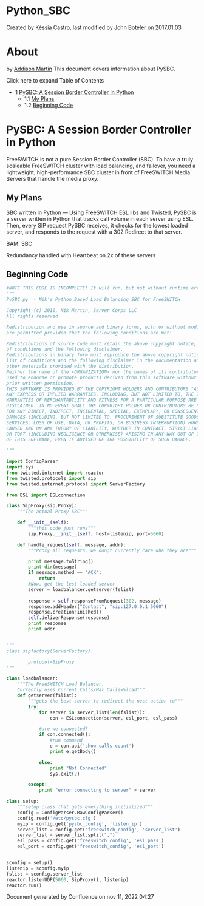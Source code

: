 
# Python_SBC 

 Created by  Késsia Castro, last modified by  John Boteler on 2017.01.03

# About

by [Addison Martin](https://freeswitch.org/confluence/display/~nikko) This document covers information about PySBC.

Click here to expand Table of Contents

* 1 [PySBC: A Session Border Controller in Python](#pysbc-a-session-border-controller-in-python)  
   * 1.1 [My Plans](#my-plans)  
   * 1.2 [Beginning Code](#beginning-code)

# PySBC: A Session Border Controller in Python

FreeSWITCH is not a pure Session Border Controller (SBC). To have a truly scaleable FreeSWITCH cluster with load balancing, and failover, you need a lightweight, high-performance SBC cluster in front of FreeSWITCH Media Servers that handle the media proxy.

## My Plans

SBC written in Python — Using FreeSWITCH ESL libs and Twisted, PySBC is a server written in Python that tracks call volume in each server using ESL. Then, every SIP request PySBC receives, it checks for the lowest loaded server, and responds to the request with a 302 Redirect to that server.

BAM! SBC

Redundancy handled with Heartbeat on 2x of these servers

## Beginning Code

```py
#NOTE THIS CODE IS INCOMPLETE! It will run, but not without runtime errors.
"""
PySBC.py  - Nik's Python Based Load Balancing SBC for FreeSWITCH

Copyright (c) 2010, Nik Martin, Server Corps LLC
All rights reserved.

Redistribution and use in source and binary forms, with or without modification,
are permitted provided that the following conditions are met:

Redistributions of source code must retain the above copyright notice, this list
of conditions and the following disclaimer.
Redistributions in binary form must reproduce the above copyright notice, this
list of conditions and the following disclaimer in the documentation and/or
other materials provided with the distribution.
Neither the name of the <ORGANIZATION> nor the names of its contributors may be
used to endorse or promote products derived from this software without specific
prior written permission.
THIS SOFTWARE IS PROVIDED BY THE COPYRIGHT HOLDERS AND CONTRIBUTORS "AS IS" AND
ANY EXPRESS OR IMPLIED WARRANTIES, INCLUDING, BUT NOT LIMITED TO, THE IMPLIED
WARRANTIES OF MERCHANTABILITY AND FITNESS FOR A PARTICULAR PURPOSE ARE
DISCLAIMED. IN NO EVENT SHALL THE COPYRIGHT HOLDER OR CONTRIBUTORS BE LIABLE
FOR ANY DIRECT, INDIRECT, INCIDENTAL, SPECIAL, EXEMPLARY, OR CONSEQUENTIAL
DAMAGES (INCLUDING, BUT NOT LIMITED TO, PROCUREMENT OF SUBSTITUTE GOODS OR
SERVICES; LOSS OF USE, DATA, OR PROFITS; OR BUSINESS INTERRUPTION) HOWEVER
CAUSED AND ON ANY THEORY OF LIABILITY, WHETHER IN CONTRACT, STRICT LIABILITY,
OR TORT (INCLUDING NEGLIGENCE OR OTHERWISE) ARISING IN ANY WAY OUT OF THE USE
OF THIS SOFTWARE, EVEN IF ADVISED OF THE POSSIBILITY OF SUCH DAMAGE.

"""

import ConfigParser
import sys
from twisted.internet import reactor
from twisted.protocols import sip
from twisted.internet.protocol import ServerFactory

from ESL import ESLconnection

class SipProxy(sip.Proxy):
    """The actual Proxy SBC"""

    def __init__(self):
        """this code just runs"""
        sip.Proxy.__init__(self, host=listenip, port=5060)

    def handle_request(self, message, addr):
        """Proxy all requests, we don;t currently care wha they are"""

        print message.toString()
        print dir(message)
        if message.method == 'ACK':
            return
        #Now, get the lest loaded server
        server = loadbalancer.getserver(fslist)
        
        response = self.responseFromRequest(302, message)
        response.addHeader("Contact", "sip:127.0.0.1:5060")
        response.creationFinished()
        self.deliverResponse(response)
        print response
        print addr


"""
class sipfactory(ServerFactory):

        protocol=SipProxy
"""

class loadbalancer:
    """The FreeSWITCH Load Balancer.
    Currently uses Current_Calls/Max_Calls=%load"""
    def getserver(fslist):
        """gets the best server to redirect the nect action to"""
        try:
            for server in server_list(len(fslist)):
                con = ESLconnection(server, esl_port, esl_pass)

            #are we connected?
            if con.connected():
                #run command
                e = con.api('show calls count')
                print e.getBody()

            else:
                print "Not Connected"
                sys.exit(2)

        except:
            print "error connecting to server" + server

class setup:
    """setup class that gets everything initialized"""
    config = ConfigParser.RawConfigParser()
    config.read('/etc/pysbc.cfg')
    myip = config.get('pysbc_config', 'listen_ip')
    server_list = config.get('freeswitch_config', 'server_list')
    server_list = server_list.split(",")
    esl_pass = config.get('freeswitch_config', 'esl_pass')
    esl_port = config.get('freeswitch_config', 'esl_port')


sconfig = setup()
listenip = sconfig.myip
fslist = sconfig.server_list
reactor.listenUDP(5060, SipProxy(), listenip)
reactor.run()
```

Document generated by Confluence on nov 11, 2022 04:27
